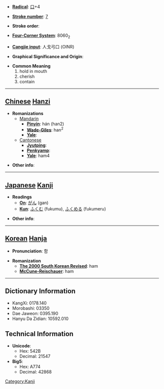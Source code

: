 * '''[[Wiktionary:Chinese radical index| Radical]]''': [[Wiktionary:Chinese radical index 口|口]]+4

* '''[[Wiktionary:Chinese total strokes index|Stroke number]]''': [[Wiktionary:Chinese total strokes index 7|7]]

* '''Stroke order''': 

* '''[[Wiktionary:Chinese four corner index|Four-Corner System]]''': 8060<sub>2</sub>

* '''[[Wiktionary:Chinese Cangjie index|Cangjie input]]''': 人戈弓口 (OINR)

* '''Graphical Significance and Origin''': 

* '''Common Meaning'''
*#hold in mouth
*# cherish
*# contain


----

== [[Chinese]] [[Hanzi]] ==

* '''Romanizations'''
** [[Mandarin]]
*** '''[[Pinyin]]''': hán (han2)
*** '''[[Wade-Giles]]''': han<sup>2</sup>
*** '''[[Yale]]''': 
**[[Cantonese]]
***'''[[Jyutping]]''':
***'''[[Penkyamp]]''': 
***'''[[Yale]]''': ham4

* '''Other info''': 

----

== [[Japanese]] [[Kanji]] ==

* '''Readings'''
** '''[[On]]''': [[がん]] (gan)
** '''[[Kun]]''': [[ふくむ]] (fukumu), [[ふくめる]] (fukumeru)

* '''Other info''':  

----

== [[Korean]] [[Hanja]] ==

* '''Pronunciation''': 함

* '''Romanization'''
** '''[[The 2000 South Korean Revised Romanization|The 2000 South Korean Revised]]''': ham
** '''[[McCune-Reischauer]]''': ham

----

== Dictionary Information ==

* KangXi: 0178.140
* Morobashi: 03350
* Dae Jaweon: 0395.190
* Hanyu Da Zidian: 10592.010

== Technical Information ==

* '''Unicode''':
** Hex: 542B
** Decimal: 21547
* '''Big5''':
** Hex: A774
** Decimal: 42868

[[Category:Kanji]]